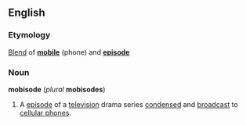 ==English==
===Etymology===
[[Blend]] of '''[[mobile]]''' (phone) and '''[[episode]]'''

===Noun===
'''mobisode''' (''plural'' '''mobisodes''')

#A [[episode]] of a [[television]] drama series [[condense]]d and [[broadcast]] to [[cellular phone]]s.